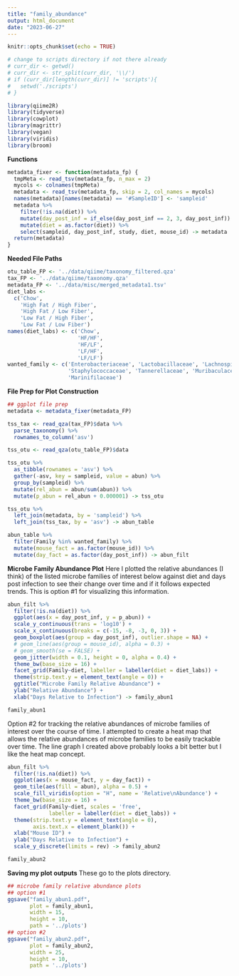 ```yaml
---
title: "family_abundance"
output: html_document
date: "2023-06-27"
---
```


```r
knitr::opts_chunk$set(echo = TRUE)
```

```r
# change to scripts directory if not there already
# curr_dir <- getwd()
# curr_dir <- str_split(curr_dir, '\\/')
# if (curr_dir[length(curr_dir)] != 'scripts'){
#   setwd('./scripts')
# } 
```

```r
library(qiime2R)
library(tidyverse)
library(cowplot)
library(magrittr)
library(vegan)
library(viridis)
library(broom)
```

**Functions**
```r
metadata_fixer <- function(metadata_fp) {
  tmpMeta <- read_tsv(metadata_fp, n_max = 2)
  mycols <- colnames(tmpMeta)
  metadata <- read_tsv(metadata_fp, skip = 2, col_names = mycols)
  names(metadata)[names(metadata) == '#SampleID'] <- 'sampleid'
  metadata %>% 
    filter(!is.na(diet)) %>% 
    mutate(day_post_inf = if_else(day_post_inf == 2, 3, day_post_inf)) %>% 
    mutate(diet = as.factor(diet)) %>% 
    select(sampleid, day_post_inf, study, diet, mouse_id) -> metadata
  return(metadata)
}
```

**Needed File Paths**
```r
otu_table_FP <- '../data/qiime/taxonomy_filtered.qza'
tax_FP <- '../data/qiime/taxonomy.qza'
metadata_FP <- '../data/misc/merged_metadata1.tsv'
diet_labs <- 
  c('Chow', 
    'High Fat / High Fiber', 
    'High Fat / Low Fiber', 
    'Low Fat / High Fiber', 
    'Low Fat / Low Fiber')
names(diet_labs) <- c('Chow', 
                      'HF/HF', 
                      'HF/LF', 
                      'LF/HF', 
                      'LF/LF')
wanted_family <- c('Enterobacteriaceae', 'Lactobacillaceae', 'Lachnospiraceae', 'Enterococcaceae',
                   'Staphylococcaceae', 'Tannerellaceae', 'Muribaculaceae', 'Bacteriodaceae', 
                   'Marinifilaceae')
```

**File Prep for Plot Construction**
```r
## ggplot file prep 
metadata <- metadata_fixer(metadata_FP)

tss_tax <- read_qza(tax_FP)$data %>% 
  parse_taxonomy() %>% 
  rownames_to_column('asv')

tss_otu <- read_qza(otu_table_FP)$data

tss_otu %>% 
  as_tibble(rownames = 'asv') %>% 
  gather(-asv, key = sampleid, value = abun) %>% 
  group_by(sampleid) %>% 
  mutate(rel_abun = abun/sum(abun)) %>% 
  mutate(p_abun = rel_abun + 0.000001) -> tss_otu

tss_otu %>% 
  left_join(metadata, by = 'sampleid') %>% 
  left_join(tss_tax, by = 'asv') -> abun_table

abun_table %>% 
  filter(Family %in% wanted_family) %>% 
  mutate(mouse_fact = as.factor(mouse_id)) %>% 
  mutate(day_fact = as.factor(day_post_inf)) -> abun_filt
```

**Microbe Family Abundance Plot**
Here I plotted the relative abundances (I think) of the listed microbe families of interest below against diet and days post infection to see their change over time and if it follows expected trends. This is option #1 for visualizing this information. 
```r
abun_filt %>%
  filter(!is.na(diet)) %>% 
  ggplot(aes(x = day_post_inf, y = p_abun)) +
  scale_y_continuous(trans = 'log10') +
  scale_x_continuous(breaks = c(-15, -8, -3, 0, 3)) +
  geom_boxplot(aes(group = day_post_inf), outlier.shape = NA) +
  # geom_line(aes(group = mouse_id), alpha = 0.3) +
  # geom_smooth(se = FALSE) +
  geom_jitter(width = 0.1, height = 0, alpha = 0.4) +
  theme_bw(base_size = 16) +
  facet_grid(Family~diet, labeller = labeller(diet = diet_labs)) +
  theme(strip.text.y = element_text(angle = 0)) +
  ggtitle("Microbe Family Relative Abundance") +
  ylab("Relative Abundance") +
  xlab("Days Relative to Infection") -> family_abun1

family_abun1
```

Option #2 for tracking the relative abundances of microbe families of interest over the course of time. I attempted to create a heat map that allows the relative abundances of microbe families to be easily trackable over time. The line graph I created above probably looks a bit better but I like the heat map concept. 
```r
abun_filt %>%
  filter(!is.na(diet)) %>% 
  ggplot(aes(x = mouse_fact, y = day_fact)) +
  geom_tile(aes(fill = abun), alpha = 0.5) +
  scale_fill_viridis(option = "H", name = 'Relative\nAbundance') +
  theme_bw(base_size = 16) +
  facet_grid(Family~diet, scales = 'free',
             labeller = labeller(diet = diet_labs)) +
  theme(strip.text.y = element_text(angle = 0),
        axis.text.x = element_blank()) + 
  xlab("Mouse ID") +
  ylab("Days Relative to Infection") +
  scale_y_discrete(limits = rev) -> family_abun2

family_abun2
```

**Saving my plot outputs**
These go to the plots directory. 
```r
## microbe family relative abundance plots
## option #1
ggsave("family_abun1.pdf",
       plot = family_abun1, 
       width = 15, 
       height = 10, 
       path = '../plots')
## option #2
ggsave("family_abun2.pdf",
       plot = family_abun2, 
       width = 25, 
       height = 10, 
       path = '../plots')
```
